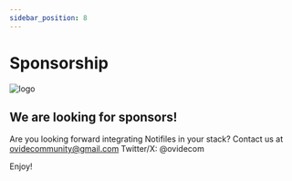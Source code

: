 ```yaml
---
sidebar_position: 8
---
```




# Sponsorship

![logo](/img/icon_xs.svg)

## We are looking for sponsors!
Are you looking forward integrating Notifiles in your stack? 
Contact us at ovidecommunity@gmail.com
Twitter/X: @ovidecom

Enjoy!
